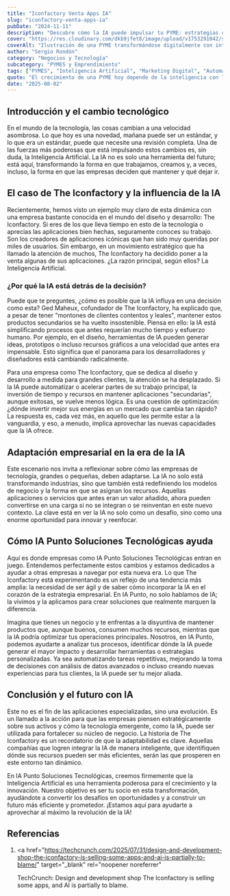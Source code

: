 ```yaml
---
title: "Iconfactory Venta Apps IA"
slug: "iconfactory-venta-apps-ia"
pubDate: "2024-11-11"
description: "Descubre cómo la IA puede impulsar tu PYME: estrategias concretas de marketing, automatización y datos para aumentar ventas."
cover: "https://res.cloudinary.com/dkb9jfet8/image/upload/v1753291042/small-business_kk56r6.jpg"
coverAlt: "Ilustración de una PYME transformándose digitalmente con inteligencia artificial."
author: "Sergio Rondón"
category: "Negocios y Tecnología"
subcategory: "PYMES y Emprendimiento"
tags: ["PYMES", "Inteligencia Artificial", "Marketing Digital", "Automatización", "Ventas"]
quote: "El crecimiento de una PYME hoy depende de la inteligencia con la que se aplican datos, IA y estrategia. — Sergio Rondón"
date: "2025-08-02"
---
```




<h2 id="introduccion-y-el-cambio-tecnologico">
  Introducción y el cambio tecnológico
</h2>

En el mundo de la tecnología, las cosas cambian a una velocidad asombrosa. Lo que hoy es una novedad, mañana puede ser un estándar, y lo que era un estándar, puede que necesite una revisión completa. Una de las fuerzas más poderosas que está impulsando estos cambios es, sin duda, la Inteligencia Artificial. La IA no es solo una herramienta del futuro; está aquí, transformando la forma en que trabajamos, creamos y, a veces, incluso, la forma en que las empresas deciden qué mantener y qué dejar ir.

<h2 id="el-caso-de-the-iconfactory-y-la-influencia-de-la-ia">
  El caso de The Iconfactory y la influencia de la IA
</h2>

Recientemente, hemos visto un ejemplo muy claro de esta dinámica con una empresa bastante conocida en el mundo del diseño y desarrollo: The Iconfactory. Si eres de los que lleva tiempo en esto de la tecnología o aprecias las aplicaciones bien hechas, seguramente conoces su trabajo. Son los creadores de aplicaciones icónicas que han sido muy queridas por miles de usuarios. Sin embargo, en un movimiento estratégico que ha llamado la atención de muchos, The Iconfactory ha decidido poner a la venta algunas de sus aplicaciones. ¿La razón principal, según ellos? La Inteligencia Artificial.

<h3 id="por-que-la-ia-esta-detras-de-la-decision">
  ¿Por qué la IA está detrás de la decisión?
</h3>

Puede que te preguntes, ¿cómo es posible que la IA influya en una decisión como esta? Ged Maheux, cofundador de The Iconfactory, ha explicado que, a pesar de tener "montones de clientes contentos y leales", mantener estos productos secundarios se ha vuelto insostenible. Piensa en ello: la IA está simplificando procesos que antes requerían mucho tiempo y esfuerzo humano. Por ejemplo, en el diseño, herramientas de IA pueden generar ideas, prototipos o incluso recursos gráficos a una velocidad que antes era impensable. Esto significa que el panorama para los desarrolladores y diseñadores está cambiando radicalmente.

Para una empresa como The Iconfactory, que se dedica al diseño y desarrollo a medida para grandes clientes, la atención se ha desplazado. Si la IA puede automatizar o acelerar partes de su trabajo principal, la inversión de tiempo y recursos en mantener aplicaciones "secundarias", aunque exitosas, se vuelve menos lógica. Es una cuestión de optimización: ¿dónde invertir mejor sus energías en un mercado que cambia tan rápido? La respuesta es, cada vez más, en aquello que les permite estar a la vanguardia, y eso, a menudo, implica aprovechar las nuevas capacidades que la IA ofrece.

<h2 id="adaptacion-empresarial-en-la-era-de-la-ia">
  Adaptación empresarial en la era de la IA
</h2>

Este escenario nos invita a reflexionar sobre cómo las empresas de tecnología, grandes o pequeñas, deben adaptarse. La IA no solo está transformando industrias, sino que también está redefiniendo los modelos de negocio y la forma en que se asignan los recursos. Aquellas aplicaciones o servicios que antes eran un valor añadido, ahora pueden convertirse en una carga si no se integran o se reinventan en este nuevo contexto. La clave está en ver la IA no solo como un desafío, sino como una enorme oportunidad para innovar y reenfocar.

<h2 id="como-ia-punto-soluciones-tecnologicas-ayuda">
  Cómo IA Punto Soluciones Tecnológicas ayuda
</h2>

Aquí es donde empresas como IA Punto Soluciones Tecnológicas entran en juego. Entendemos perfectamente estos cambios y estamos dedicados a ayudar a otras empresas a navegar por esta nueva era. Lo que The Iconfactory está experimentando es un reflejo de una tendencia más amplia: la necesidad de ser ágil y de saber cómo incorporar la IA en el corazón de la estrategia empresarial. En IA Punto, no solo hablamos de IA; la vivimos y la aplicamos para crear soluciones que realmente marquen la diferencia.

Imagina que tienes un negocio y te enfrentas a la disyuntiva de mantener productos que, aunque buenos, consumen muchos recursos, mientras que la IA podría optimizar tus operaciones principales. Nosotros, en IA Punto, podemos ayudarte a analizar tus procesos, identificar dónde la IA puede generar el mayor impacto y desarrollar herramientas o estrategias personalizadas. Ya sea automatizando tareas repetitivas, mejorando la toma de decisiones con análisis de datos avanzados o incluso creando nuevas experiencias para tus clientes, la IA puede ser tu mejor aliada.

<h2 id="conclusion-y-el-futuro-con-ia">Conclusión y el futuro con IA</h2>

Este no es el fin de las aplicaciones especializadas, sino una evolución. Es un llamado a la acción para que las empresas piensen estratégicamente sobre sus activos y cómo la tecnología emergente, como la IA, puede ser utilizada para fortalecer su núcleo de negocio. La historia de The Iconfactory es un recordatorio de que la adaptabilidad es clave. Aquellas compañías que logren integrar la IA de manera inteligente, que identifiquen dónde sus recursos pueden ser más eficientes, serán las que prosperen en este entorno tan dinámico.

En IA Punto Soluciones Tecnológicas, creemos firmemente que la Inteligencia Artificial es una herramienta poderosa para el crecimiento y la innovación. Nuestro objetivo es ser tu socio en esta transformación, ayudándote a convertir los desafíos en oportunidades y a construir un futuro más eficiente y prometedor. ¡Estamos aquí para ayudarte a aprovechar al máximo la revolución de la IA!

<h2 id="referencias">Referencias</h2>

1.  <a
      href="https://techcrunch.com/2025/07/31/design-and-development-shop-the-iconfactory-is-selling-some-apps-and-ai-is-partially-to-blame/"
      target="_blank"
      rel="noopener noreferrer"
    >
      TechCrunch: Design and development shop The Iconfactory is selling some
      apps, and AI is partially to blame.
    </a>
